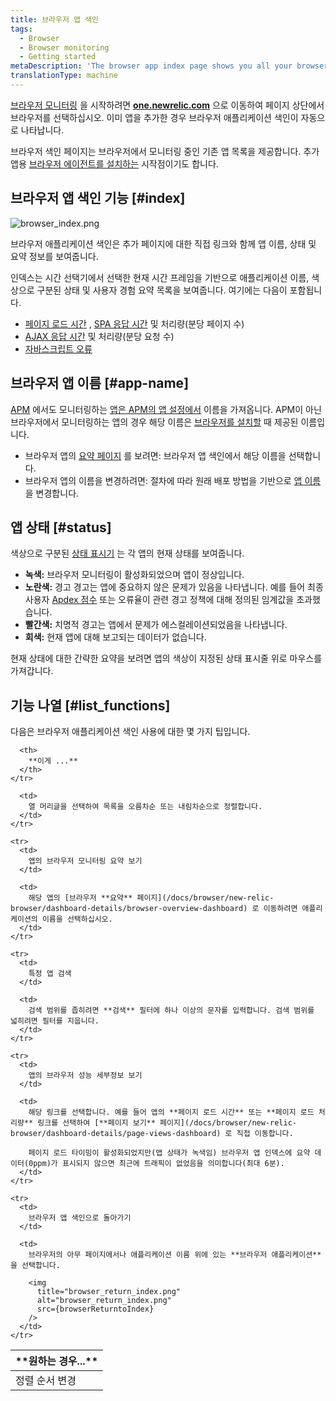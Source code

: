 ```yaml
---
title: 브라우저 앱 색인
tags:
  - Browser
  - Browser monitoring
  - Getting started
metaDescription: 'The browser app index page shows you all your browser-monitored apps, along with their health status'
translationType: machine
---
```




[브라우저 모니터링](/docs/browser/new-relic-browser/getting-started/introduction-new-relic-browser) 을 시작하려면 **[one.newrelic.com](https://one.newrelic.com/all-capabilities)** 으로 이동하여 페이지 상단에서 브라우저를 선택하십시오. 이미 앱을 추가한 경우 브라우저 애플리케이션 색인이 자동으로 나타납니다.

브라우저 색인 페이지는 브라우저에서 모니터링 중인 기존 앱 목록을 제공합니다. 추가 앱용 [브라우저 에이전트를 설치하는](/docs/browser/new-relic-browser/installation/install-new-relic-browser-agent) 시작점이기도 합니다.

## 브라우저 앱 색인 기능 [#index]

<img
  title="browser_index.png"
  alt="browser_index.png"
  src={browserIndexSummary}
/>

<figcaption>
  브라우저 애플리케이션 색인은 추가 페이지에 대한 직접 링크와 함께 앱 이름, 상태 및 요약 정보를 보여줍니다.
</figcaption>

인덱스는 시간 선택기에서 선택한 현재 시간 프레임을 기반으로 애플리케이션 이름, 색상으로 구분된 상태 및 사용자 경험 요약 목록을 보여줍니다. 여기에는 다음이 포함됩니다.

* [페이지 로드 시간](/docs/browser/new-relic-browser/dashboard-details/page-views-dashboard) , [SPA 응답 시간](/docs/browser/single-page-app-monitoring/use-spa-data/view-spa-data-new-relic-browser) 및 처리량(분당 페이지 수)
* [AJAX 응답 시간](/docs/browser/new-relic-browser/dashboard-details/ajax-dashboard) 및 처리량(분당 요청 수)
* [자바스크립트 오류](/docs/browser/new-relic-browser/dashboard-details/javascript-errors-dashboard)

## 브라우저 앱 이름 [#app-name]

[APM](/docs/apm/new-relic-apm/getting-started/welcome-new-relic-apm) 에서도 모니터링하는 [앱은 APM의 앱 설정에서](/docs/apm/new-relic-apm/installation-configuration/naming-your-application) 이름을 가져옵니다. APM이 아닌 브라우저에서 모니터링하는 앱의 경우 해당 이름은 [브라우저를 설치할](/docs/browser/new-relic-browser/installation/install-new-relic-browser-agent) 때 제공된 이름입니다.

* 브라우저 앱의 [요약 페이지](/docs/browser/new-relic-browser/dashboard-details/browser-overview-dashboard) 를 보려면: 브라우저 앱 색인에서 해당 이름을 선택합니다.
* 브라우저 앱의 이름을 변경하려면: 절차에 따라 원래 배포 방법을 기반으로 [앱 이름](/docs/browser/new-relic-browser/installation-configuration/rename-browser-apps) 을 변경합니다.

## 앱 상태 [#status]

색상으로 구분된 [상태 표시기](/docs/accounts-partnerships/education/getting-started-new-relic/glossary#health-status) 는 각 앱의 현재 상태를 보여줍니다.

* **녹색:** 브라우저 모니터링이 활성화되었으며 앱이 정상입니다.
* **노란색:** 경고 경고는 앱에 중요하지 않은 문제가 있음을 나타냅니다. 예를 들어 최종 사용자 [Apdex 점수](/docs/apm/new-relic-apm/apdex/apdex-measuring-user-satisfaction) 또는 오류율이 관련 경고 정책에 대해 정의된 임계값을 초과했습니다.
* **빨간색:** 치명적 경고는 앱에서 문제가 에스컬레이션되었음을 나타냅니다.
* **회색:** 현재 앱에 대해 보고되는 데이터가 없습니다.

현재 상태에 대한 간략한 요약을 보려면 앱의 색상이 지정된 상태 표시줄 위로 마우스를 가져갑니다.

## 기능 나열 [#list_functions]

다음은 브라우저 애플리케이션 색인 사용에 대한 몇 가지 팁입니다.

<table>
  <thead>
    <tr>
      <th width={200}>
        **원하는 경우...**
      </th>

      <th>
        **이게 ...**
      </th>
    </tr>
  </thead>

  <tbody>
    <tr>
      <td>
        정렬 순서 변경
      </td>

      <td>
        열 머리글을 선택하여 목록을 오름차순 또는 내림차순으로 정렬합니다.
      </td>
    </tr>

    <tr>
      <td>
        앱의 브라우저 모니터링 요약 보기
      </td>

      <td>
        해당 앱의 [브라우저 **요약** 페이지](/docs/browser/new-relic-browser/dashboard-details/browser-overview-dashboard) 로 이동하려면 애플리케이션의 이름을 선택하십시오.
      </td>
    </tr>

    <tr>
      <td>
        특정 앱 검색
      </td>

      <td>
        검색 범위를 좁히려면 **검색** 필터에 하나 이상의 문자를 입력합니다. 검색 범위를 넓히려면 필터를 지웁니다.
      </td>
    </tr>

    <tr>
      <td>
        앱의 브라우저 성능 세부정보 보기
      </td>

      <td>
        해당 링크를 선택합니다. 예를 들어 앱의 **페이지 로드 시간** 또는 **페이지 로드 처리량** 링크를 선택하여 [**페이지 보기** 페이지](/docs/browser/new-relic-browser/dashboard-details/page-views-dashboard) 로 직접 이동합니다.

        페이지 로드 타이밍이 활성화되었지만(앱 상태가 녹색임) 브라우저 앱 인덱스에 요약 데이터(0ppm)가 표시되지 않으면 최근에 트래픽이 없었음을 의미합니다(최대 6분).
      </td>
    </tr>

    <tr>
      <td>
        브라우저 앱 색인으로 돌아가기
      </td>

      <td>
        브라우저의 아무 페이지에서나 애플리케이션 이름 위에 있는 **브라우저 애플리케이션** 을 선택합니다.

        <img
          title="browser_return_index.png"
          alt="browser_return_index.png"
          src={browserReturntoIndex}
        />
      </td>
    </tr>
  </tbody>
</table>
